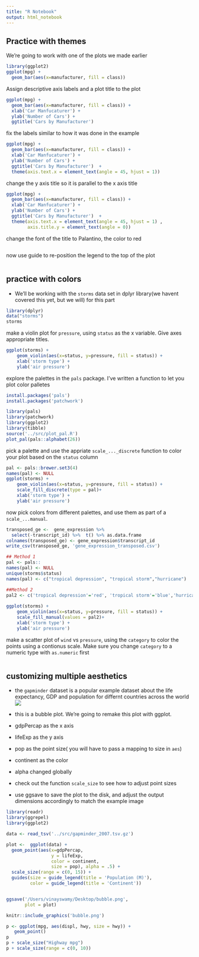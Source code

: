 ```yaml
---
title: "R Notebook"
output: html_notebook
---
```

## Practice with themes 

We're going to work with one of the plots we made earlier 




```r
library(ggplot2)
ggplot(mpg) + 
  geom_bar(aes(x=manufacturer, fill = class)) 
```


Assign descriptive axis labels and a plot title to the plot
```r

ggplot(mpg) + 
  geom_bar(aes(x=manufacturer, fill = class)) + 
  xlab('Car Manfucaturer') + 
  ylab('Number of Cars') +
  ggtitle('Cars by Manufacturer') 
```

fix the labels similar to how it was done in the example

```r

ggplot(mpg) + 
  geom_bar(aes(x=manufacturer, fill = class)) + 
  xlab('Car Manfucaturer') + 
  ylab('Number of Cars') +
  ggtitle('Cars by Manufacturer')  + 
  theme(axis.text.x = element_text(angle = 45, hjust = 1))

```


change the y axis title so it is parallel to the x axis title 

```r
ggplot(mpg) + 
  geom_bar(aes(x=manufacturer, fill = class)) + 
  xlab('Car Manfucaturer') + 
  ylab('Number of Cars') +
  ggtitle('Cars by Manufacturer')  + 
  theme(axis.text.x = element_text(angle = 45, hjust = 1) ,
        axis.title.y = element_text(angle = 0))
```

change the font of the title to Palantino, the color to red

```r

```


now use guide to re-position the legend to the top of the plot 
```r


```

## practice with colors

- We'll be working with the `storms` data set in dplyr library(we havent covered this yet, but we will) for this part 

```r
library(dplyr)
data("storms")
storms
```

make a violin plot for `pressure`, using `status` as the x variable. Give axes appropriate titles. 

```r
ggplot(storms) + 
    geom_violin(aes(x=status, y=pressure, fill = status)) + 
    xlab('storm type') + 
    ylab('air pressure')
```

explore the palettes in the `pals` package. I've written a function to let you plot color palletes 
```r
install.packages('pals')
install.packages('patchwork')
```

```r
library(pals)
library(patchwork)
library(ggplot2)
library(tibble)
source('../src/plot_pal.R')
plot_pal(pals::alphabet(26))

```

pick a palette and use the appriate `scale_..._discrete` function to color your plot based on the `status` column


```r

pal <- pals::brewer.set3(4)
names(pal) <- NULL
ggplot(storms) + 
    geom_violin(aes(x=status, y=pressure, fill = status)) + 
    scale_fill_discrete(type = pal)+
    xlab('storm type') + 
    ylab('air pressure')
```

now pick colors from different palettes, and use them as part of a `scale_...manual`. 

```r
transposed_ge <-  gene_expression %>% 
  select(-transcript_id) %>%  t() %>% as.data.frame
colnames(transposed_ge) <- gene_expression$transcript_id
write_csv(transposed_ge, 'gene_expression_transposed.csv')

## Method 1
pal <- pals::
names(pal) <- NULL
unique(storms$status)
names(pal) <- c("tropical depression", "tropical storm","hurricane")

##Method 2
pal2 <- c('tropical depression'='red', 'tropical storm'='blue','hurricane'='green')
          
ggplot(storms) + 
    geom_violin(aes(x=status, y=pressure, fill = status)) + 
    scale_fill_manual(values = pal2)+
    xlab('storm type') + 
    ylab('air pressure')

```


make a scatter plot of `wind` vs `pressure`, using the `category` to color the points using a contionus scale. Make sure you change  `category` to a numeric type with `as.numeric` first

```r

```

## customizing multiple aesthetics 

- the `gapminder` dataset is a popular example dataset about the life expectancy, GDP and population for differnt countries across the world 
![](../src/gapminder_bubbleplot.png)

- this is a bubble plot. We're going to remake this plot with ggplot.
- gdpPercap as the x axis 
- lifeExp as the y axis
- pop as the point size( you will have to pass a mapping to size in `aes`)
- continent as the color
- alpha changed globally
- check out the function `scale_size` to see how to adjust point sizes
- use ggsave to save the plot to the disk, and adjust the output dimensions accordingly to match the example image


```r
library(readr)
library(ggrepel)
library(ggplot2)

data <- read_tsv('../src/gapminder_2007.tsv.gz')

plot <-  ggplot(data) + 
  geom_point(aes(x=gdpPercap, 
                 y = lifeExp, 
                 color = continent,
                 size = pop), alpha = .5) + 
  scale_size(range = c(0, 15)) + 
  guides(size = guide_legend(title = 'Population (M)'),
         color = guide_legend(title = 'Continent'))


ggsave('/Users/vinayswamy/Desktop/bubble.png', 
       plot = plot)
```


```r
knitr::include_graphics('bubble.png')
```



```r
p <- ggplot(mpg, aes(displ, hwy, size = hwy)) +
   geom_point()
p
p + scale_size("Highway mpg")
p + scale_size(range = c(0, 10))
```

